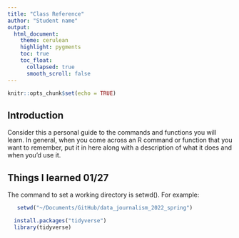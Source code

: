 ```yaml
---
title: "Class Reference"
author: "Student name"
output:
  html_document:
    theme: cerulean
    highlight: pygments
    toc: true
    toc_float:
      collapsed: true
      smooth_scroll: false
---
```


```r
knitr::opts_chunk$set(echo = TRUE)
```

## Introduction

Consider this a personal guide to the commands and functions you will learn. In general, when you come across an R command or function that you want to remember, put it in here along with a description of what it does and when you'd use it.

## Things I learned 01/27

The command to set a working directory is setwd(). For example:

```r
   setwd("~/Documents/GitHub/data_journalism_2022_spring")
```

```r
  install.packages("tidyverse")
  library(tidyverse)
```

